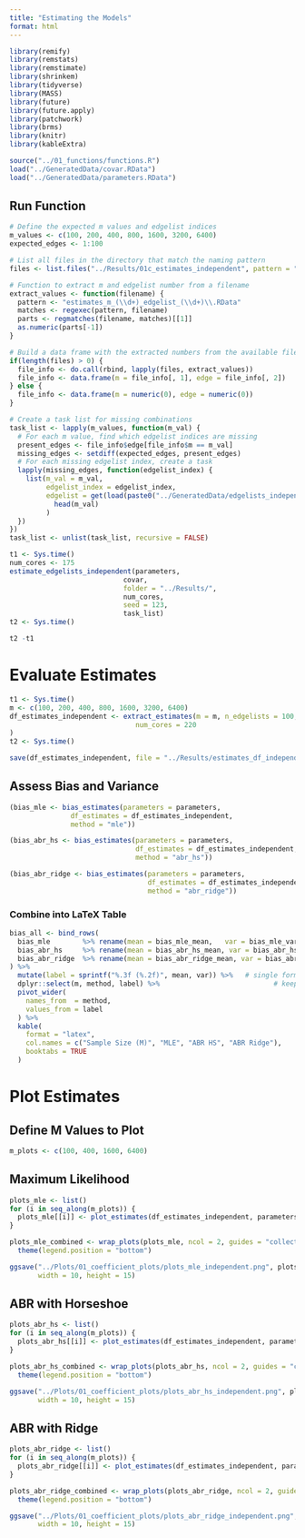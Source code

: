 ```yaml
---
title: "Estimating the Models"
format: html
---
```


```r
library(remify)
library(remstats)
library(remstimate)
library(shrinkem)
library(tidyverse)
library(MASS)
library(future)
library(future.apply)
library(patchwork)
library(brms)
library(knitr)
library(kableExtra)
```

```r
source("../01_functions/functions.R")
load("../GeneratedData/covar.RData")
load("../GeneratedData/parameters.RData")
```

## Run Function

```r
# Define the expected m values and edgelist indices
m_values <- c(100, 200, 400, 800, 1600, 3200, 6400)
expected_edges <- 1:100

# List all files in the directory that match the naming pattern
files <- list.files("../Results/01c_estimates_independent", pattern = "estimates_m_.*_edgelist_.*\\.RData")

# Function to extract m and edgelist number from a filename
extract_values <- function(filename) {
  pattern <- "estimates_m_(\\d+)_edgelist_(\\d+)\\.RData"
  matches <- regexec(pattern, filename)
  parts <- regmatches(filename, matches)[[1]]
  as.numeric(parts[-1])
}

# Build a data frame with the extracted numbers from the available files
if(length(files) > 0) {
  file_info <- do.call(rbind, lapply(files, extract_values))
  file_info <- data.frame(m = file_info[, 1], edge = file_info[, 2])
} else {
  file_info <- data.frame(m = numeric(0), edge = numeric(0))
}

# Create a task list for missing combinations
task_list <- lapply(m_values, function(m_val) {
  # For each m value, find which edgelist indices are missing
  present_edges <- file_info$edge[file_info$m == m_val]
  missing_edges <- setdiff(expected_edges, present_edges)
  # For each missing edgelist index, create a task
  lapply(missing_edges, function(edgelist_index) {
    list(m_val = m_val,
         edgelist_index = edgelist_index,
         edgelist = get(load(paste0("../GeneratedData/edgelists_independent/", m_val, "/edgelist_", edgelist_index, ".RData"))) %>% 
           head(m_val)
         )
  })
})
task_list <- unlist(task_list, recursive = FALSE)

```

```r
t1 <- Sys.time()
num_cores <- 175
estimate_edgelists_independent(parameters,
                            covar,
                            folder = "../Results/",
                            num_cores,
                            seed = 123,
                            task_list)
t2 <- Sys.time()

t2 -t1
```

# Evaluate Estimates

```r
t1 <- Sys.time()
m <- c(100, 200, 400, 800, 1600, 3200, 6400)
df_estimates_independent <- extract_estimates(m = m, n_edgelists = 100, folder = "../Results/01c_estimates_independent/",
                               num_cores = 220
)
t2 <- Sys.time()
```

```r
save(df_estimates_independent, file = "../Results/estimates_df_independent.RData")
```


## Assess Bias and Variance

```r
(bias_mle <- bias_estimates(parameters = parameters,
               df_estimates = df_estimates_independent,
               method = "mle"))

(bias_abr_hs <- bias_estimates(parameters = parameters,
                               df_estimates = df_estimates_independent,
                               method = "abr_hs"))

(bias_abr_ridge <- bias_estimates(parameters = parameters,
                                  df_estimates = df_estimates_independent,
                                  method = "abr_ridge"))
```

### Combine into LaTeX Table

```r
bias_all <- bind_rows(
  bias_mle        %>% rename(mean = bias_mle_mean,   var = bias_mle_var)   %>% mutate(method = "mle"),
  bias_abr_hs     %>% rename(mean = bias_abr_hs_mean, var = bias_abr_hs_var) %>% mutate(method = "abr_hs"),
  bias_abr_ridge  %>% rename(mean = bias_abr_ridge_mean, var = bias_abr_ridge_var) %>% mutate(method = "abr_ridge")
) %>% 
  mutate(label = sprintf("%.3f (%.2f)", mean, var)) %>%   # single formatting step
  dplyr::select(m, method, label) %>%                            # keep only what we need
  pivot_wider(
    names_from  = method,
    values_from = label
  ) %>% 
  kable(
    format = "latex",
    col.names = c("Sample Size (M)", "MLE", "ABR HS", "ABR Ridge"),
    booktabs = TRUE
  )
```



# Plot Estimates

## Define M Values to Plot

```r
m_plots <- c(100, 400, 1600, 6400)
```

## Maximum Likelihood

```r
plots_mle <- list()
for (i in seq_along(m_plots)) {
  plots_mle[[i]] <- plot_estimates(df_estimates_independent, parameters, m_val = m_plots[i], estimate = "mle", uncertainty = "ci")
}

plots_mle_combined <- wrap_plots(plots_mle, ncol = 2, guides = "collect") &
  theme(legend.position = "bottom")

ggsave("../Plots/01_coefficient_plots/plots_mle_independent.png", plots_mle_combined,
       width = 10, height = 15)
```

## ABR with Horseshoe

```r
plots_abr_hs <- list()
for (i in seq_along(m_plots)) {
  plots_abr_hs[[i]] <- plot_estimates(df_estimates_independent, parameters, m_val = m_plots[i], estimate = "abr_hs", uncertainty = "ci")
}

plots_abr_hs_combined <- wrap_plots(plots_abr_hs, ncol = 2, guides = "collect") &
  theme(legend.position = "bottom")

ggsave("../Plots/01_coefficient_plots/plots_abr_hs_independent.png", plots_abr_hs_combined,
       width = 10, height = 15)
```

## ABR with Ridge

```r
plots_abr_ridge <- list()
for (i in seq_along(m_plots)) {
  plots_abr_ridge[[i]] <- plot_estimates(df_estimates_independent, parameters, m_val = m_plots[i], estimate = "abr_ridge", uncertainty = "ci")
}

plots_abr_ridge_combined <- wrap_plots(plots_abr_ridge, ncol = 2, guides = "collect") &
  theme(legend.position = "bottom")

ggsave("../Plots/01_coefficient_plots/plots_abr_ridge_independent.png", plots_abr_ridge_combined,
       width = 10, height = 15)

```